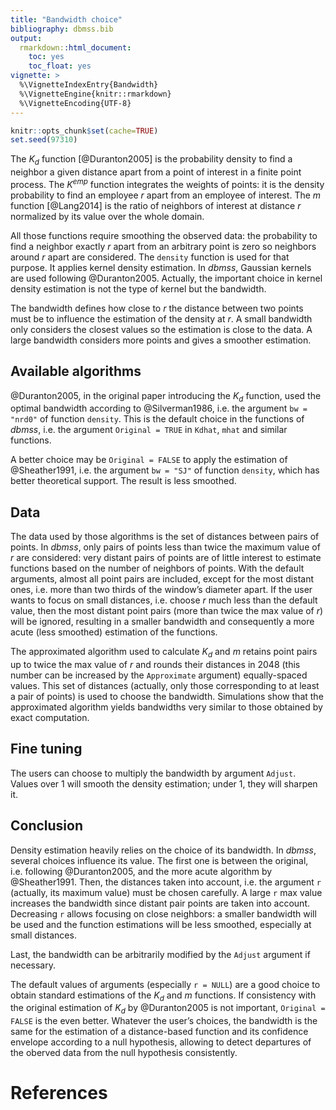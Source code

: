 ```yaml
---
title: "Bandwidth choice"
bibliography: dbmss.bib
output: 
  rmarkdown::html_document:
    toc: yes
    toc_float: yes
vignette: >
  %\VignetteIndexEntry{Bandwidth}
  %\VignetteEngine{knitr::rmarkdown}
  %\VignetteEncoding{UTF-8}
---
```


```r
knitr::opts_chunk$set(cache=TRUE)
set.seed(97310)
```

The $K_d$ function [@Duranton2005] is the probability density to find a neighbor a given distance apart from a point of interest in a finite point process.
The $K^{emp}$ function integrates the weights of points: it is the density probability to find an employee $r$ apart from an employee of interest.
The $m$ function [@Lang2014] is the ratio of neighbors of interest at distance $r$ normalized by its value over the whole domain.

All those functions require smoothing the observed data: the probability to find a neighbor exactly $r$ apart from an arbitrary point is zero so neighbors around $r$ apart are considered.
The `density` function is used for that purpose.
It applies kernel density estimation.
In $dbmss$, Gaussian kernels are used following @Duranton2005.
Actually, the important choice in kernel density estimation is not the type of kernel but the bandwidth.

The bandwidth defines how close to $r$ the distance between two points must be to influence the estimation of the density at $r$.
A small bandwidth only considers the closest values so the estimation is close to the data.
A large bandwidth considers more points and gives a smoother estimation.


## Available algorithms

@Duranton2005, in the original paper introducing the $K_d$ function, used the optimal bandwidth according to @Silverman1986, i.e. the argument `bw = "nrd0"` of function `density`.
This is the default choice in the functions of $dbmss$, i.e. the argument `Original = TRUE` in `Kdhat`, `mhat` and similar functions.

A better choice may be `Original = FALSE` to apply the estimation of @Sheather1991, i.e. the argument `bw = "SJ"` of function `density`, which has better theoretical support.
The result is less smoothed.


## Data

The data used by those algorithms is the set of distances between pairs of points.
In $dbmss$, only pairs of points less than twice the maximum value of $r$ are considered: very distant pairs of points are of little interest to estimate functions based on the number of neighbors of points.
With the default arguments, almost all point pairs are included, except for the most distant ones, i.e. more than two thirds of the window's diameter apart.
If the user wants to focus on small distances, i.e. choose $r$ much less than the default value, then the most distant point pairs (more than twice the max value of $r$) will be ignored, resulting in a smaller bandwidth and consequently a more acute (less smoothed) estimation of the functions.

The approximated algorithm used to calculate $K_d$ and $m$ retains point pairs up to twice the max value of $r$ and rounds their distances in 2048 (this number can be increased by the `Approximate` argument) equally-spaced values.
This set of distances (actually, only those corresponding to at least a pair of points) is used to choose the bandwidth.
Simulations show that the approximated algorithm yields bandwidths very similar to those obtained by exact computation.

## Fine tuning

The users can choose to multiply the bandwidth by argument `Adjust`.
Values over 1 will smooth the density estimation; under 1, they will sharpen it.


## Conclusion

Density estimation heavily relies on the choice of its bandwidth.
In $dbmss$, several choices influence its value.
The first one is between the original, i.e. following @Duranton2005, and the more acute algorithm by @Sheather1991.
Then, the distances taken into account, i.e. the argument `r` (actually, its maximum value) must be chosen carefully.
A large `r` max value increases the bandwidth since distant pair points are taken into account.
Decreasing `r` allows focusing on close neighbors: a smaller bandwidth will be used and the function estimations will be less smoothed, especially at small distances.

Last, the bandwidth can be arbitrarily modified by the `Adjust` argument if necessary.

The default values of arguments (especially `r = NULL`) are a good choice to obtain standard estimations of the $K_d$ and $m$ functions.
If consistency with the original estimation of $K_d$ by @Duranton2005 is not important, `Original = FALSE` is the even better.
Whatever the user's choices, the bandwidth is the same for the estimation of a distance-based function and its confidence envelope according to a null hypothesis, allowing to detect departures of the oberved data from the null hypothesis consistently.


# References
